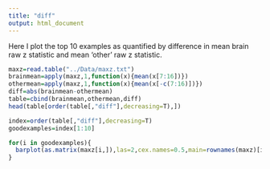 ```yaml
---
title: "diff"
output: html_document
---
```


Here I plot the top 10 examples as quantified by difference in mean brain raw z statistic and mean 'other' raw z statistic.

```r
maxz=read.table("../Data/maxz.txt")
brainmean=apply(maxz,1,function(x){mean(x[7:16])})
othermean=apply(maxz,1,function(x){mean(x[-c(7:16)])})
diff=abs(brainmean-othermean)
table=cbind(brainmean,othermean,diff)
head(table[order(table[,"diff"],decreasing=T),])

index=order(table[,"diff"],decreasing=T)
goodexamples=index[1:10]
```


```r
for(i in goodexamples){
  barplot(as.matrix(maxz[i,]),las=2,cex.names=0.5,main=rownames(maxz)[i])
}
```


